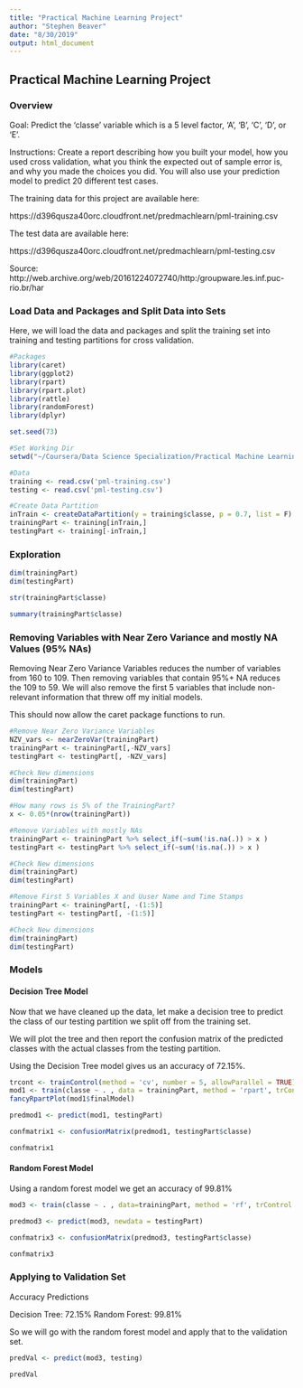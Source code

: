 ```yaml
---
title: "Practical Machine Learning Project"
author: "Stephen Beaver"
date: "8/30/2019"
output: html_document
---
```


## Practical Machine Learning Project

### Overview
Goal: Predict the 'classe' variable which is a 5 level factor, 'A', 'B', 'C', 'D', or 'E'.

Instructions:
Create a report describing how you built your model, how you used cross validation, what you think the expected out of sample error is, and why you made the choices you did. You will also use your prediction model to predict 20 different test cases.

The training data for this project are available here:

https://d396qusza40orc.cloudfront.net/predmachlearn/pml-training.csv

The test data are available here:

https://d396qusza40orc.cloudfront.net/predmachlearn/pml-testing.csv

Source:
http://web.archive.org/web/20161224072740/http:/groupware.les.inf.puc-rio.br/har

### Load Data and Packages and Split Data into Sets

Here, we will load the data and packages and split the training set into
training and testing partitions for cross validation.

```r
#Packages
library(caret)
library(ggplot2)
library(rpart)
library(rpart.plot)
library(rattle)
library(randomForest)
library(dplyr)

set.seed(73)

#Set Working Dir
setwd("~/Coursera/Data Science Specialization/Practical Machine Learning/Project")

#Data
training <- read.csv('pml-training.csv')
testing <- read.csv('pml-testing.csv')

#Create Data Partition
inTrain <- createDataPartition(y = training$classe, p = 0.7, list = F)
trainingPart <- training[inTrain,]
testingPart <- training[-inTrain,]


```



### Exploration

```r

dim(trainingPart)
dim(testingPart)

str(trainingPart$classe)

summary(trainingPart$classe)

```

### Removing Variables with Near Zero Variance and mostly NA Values (95% NAs)

Removing Near Zero Variance Variables reduces the number of variables from 160 to
109.  Then removing variables that contain 95%+ NA reduces the 109 to 59.  We will
also remove the first 5 variables that include non-relevant information that threw off
my initial models.

This should now allow the caret package functions to run.

```r

#Remove Near Zero Variance Variables
NZV_vars <- nearZeroVar(trainingPart)
trainingPart <- trainingPart[,-NZV_vars]
testingPart <- testingPart[, -NZV_vars]

#Check New dimensions
dim(trainingPart)
dim(testingPart)

#How many rows is 5% of the TrainingPart?
x <- 0.05*(nrow(trainingPart))

#Remove Variables with mostly NAs
trainingPart <- trainingPart %>% select_if(~sum(!is.na(.)) > x )
testingPart <- testingPart %>% select_if(~sum(!is.na(.)) > x )

#Check New dimensions
dim(trainingPart)
dim(testingPart)

#Remove First 5 Variables X and Uuser Name and Time Stamps
trainingPart <- trainingPart[, -(1:5)]
testingPart <- testingPart[, -(1:5)]

#Check New dimensions
dim(trainingPart)
dim(testingPart)


```



### Models

#### Decision Tree Model

Now that we have cleaned up the data, let make a decision tree to predict the class
of our testing partition we split off from the training set.

We will plot the tree and then report the confusion matrix of the predicted classes
with the actual classes from the testing partition.

Using the Decision Tree model gives us an accuracy of 72.15%.  


```r

trcont <- trainControl(method = 'cv', number = 5, allowParallel = TRUE)
mod1 <- train(classe ~ . , data = trainingPart, method = 'rpart', trControl = trcont)
fancyRpartPlot(mod1$finalModel)

predmod1 <- predict(mod1, testingPart)

confmatrix1 <- confusionMatrix(predmod1, testingPart$classe)

confmatrix1
```

#### Random Forest Model

Using a random forest model we get an accuracy of 99.81%

```r
mod3 <- train(classe ~ . , data=trainingPart, method = 'rf', trControl = trcont)

predmod3 <- predict(mod3, newdata = testingPart)

confmatrix3 <- confusionMatrix(predmod3, testingPart$classe)

confmatrix3

```

### Applying to Validation Set

Accuracy Predictions

Decision Tree:  72.15%
Random Forest: 99.81%

So we will go with the random forest model and apply that to the validation set.

```r
predVal <- predict(mod3, testing)

predVal

```


